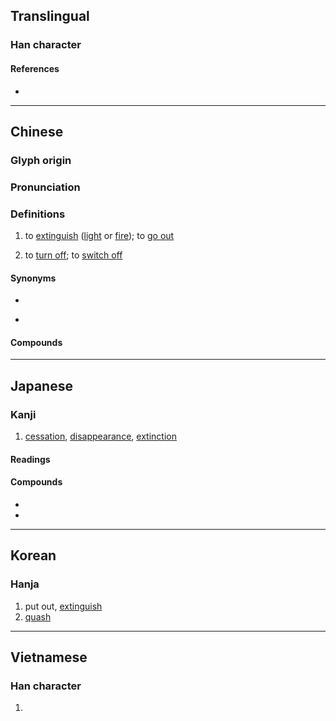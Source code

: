 {{character info}}
==Translingual==

===Han character===
{{Han char|rn=86|rad=火|as=10|sn=14|four=96830|canj=FHUP|ids=⿰火息}}

====References====
* {{Han ref|kx=0679.030|dkj=19287|dj=1090.260|hdz=32223.130|uh=7184|ud=29060|bh=BAB6|bd=47798}}

----

==Chinese==
{{zh-forms|ss=息}}

===Glyph origin===
{{Han etym}}
{{Han compound|火|息|c1=s|c2=p|ls=psc}}

===Pronunciation===
{{zh-pron
|m=熄
|c=sik1
|h=pfs=sit
|md=sék
|mn=qz:siak/xm,zz:sek/sit
|mn_note=siak/sek - literary; sit - vernacular
|w=
|mc=y
|oc=y
|cat=v
}}

===Definitions===
{{zh-hanzi}}

# to [[extinguish]] ([[light]] or [[fire]]); to [[go out]]
# {{lb|zh|Cantonese}} to [[turn off]]; to [[switch off]]
#: {{zh-x|熄 冷氣|to [[turn off]] the [[air conditioner]]|C}}
#: {{zh-x|熄 電視|to [[turn off]] the [[television]]|C}}

====Synonyms====
* {{s|to extinguish}}
{{zh-syn-saurus|熄滅}}
* {{s|to turn off}} {{zh-l|關}}

====Compounds====
{{zh-der|熄燈|熄滅|熄火|熄風|捻熄}}

{{zh-cat|Advanced}}

----

==Japanese==

===Kanji===
{{ja-kanji|grade=|rs=火10}}

# [[cessation]], [[disappearance]], [[extinction]]

====Readings====
{{ja-readings
|goon=そく
|kanon=しょく
|kun=き-える, や-む
}}

====Compounds====
{{der-top|Compounds}}
* {{ja-r|熄%滅|そく%めつ|[[disappearance]], [[extinction]]}}
* {{ja-r|終%熄|しゅう%そく|[[end]], [[termination]]}}
{{der-bottom}}

----

==Korean==

===Hanja===
{{ko-hanja|hangeul=식|eumhun=|rv=sik|mr=sik|y=sik}}

# put out, [[extinguish]]
# [[quash]]

----

==Vietnamese==

===Han character===
{{vi-readings|reading=tắt|rs=火10}}

# {{rfdef|vi|sort=火10}}